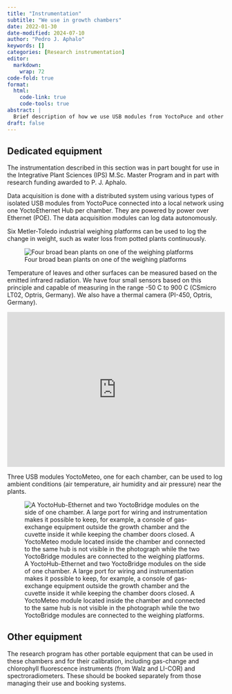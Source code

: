 ```yaml
---
title: "Instrumentation"
subtitle: "We use in growth chambers"
date: 2022-01-30
date-modified: 2024-07-10
author: "Pedro J. Aphalo"
keywords: []
categories: [Research instrumentation]
editor: 
  markdown: 
    wrap: 72
code-fold: true
format:
  html: 
    code-link: true
    code-tools: true
abstract: |
  Brief description of how we use USB modules from YoctoPuce and other measuring equipment in our growth chambers.
draft: false
---
```


## Dedicated equipment

The instrumentation described in this section was in part bought for use in the Integrative Plant Sciences (IPS) M.Sc. Master Program and in part with research funding awarded to P. J. Aphalo.

Data acquisition is done with a distributed system using various types of isolated USB modules from YoctoPuce connected into a local network using one YoctoEthernet Hub per chamber. They are powered by power over Ethernet (POE). The data acquisition modules can log data autonomously.

Six Metler-Toledo industrial weighing platforms can be used to log the change in weight, such as water loss from potted plants continuously.

![Four broad bean plants on one of the weighing platforms](images/beans-on-scale.jpg)

Temperature of leaves and other surfaces can be measured based on the emitted infrared radiation. We have four small sensors based on this principle and capable of measuring in the range -50 C to 900 C (CSmicro LT02, Optris, Germany). We also have a thermal camera (PI-450, Optris, Germany).

::: {style="padding:70.94% 0 0 0;position:relative;"}
<iframe src="https://player.vimeo.com/video/683485767?h=4b4a3f5114&amp;badge=0&amp;autopause=0&amp;player_id=0&amp;app_id=58479" frameborder="0" allow="autoplay; fullscreen; picture-in-picture" allowfullscreen style="position:absolute;top:0;left:0;width:100%;height:100%;" title="Temperature: darkness to blue to white light (fast version)">

</iframe>
:::

```{=html}
<script src="https://player.vimeo.com/api/player.js"></script>
```

Three USB modules YoctoMeteo, one for each chamber, can be used to log ambient conditions (air temperature, air humidity and air pressure) near the plants.

![A YoctoHub-Ethernet and two YoctoBridge modules on the side of one chamber. A large port for wiring and instrumentation makes it possible to keep, for example, a console of gas-exchange equipment outside the growth chamber and the cuvette inside it while keeping the chamber doors closed. A YoctoMeteo module located inside the chamber and connected to the same hub is not visible in the photograph while the two YoctoBridge modules are connected to the weighing platforms.](images/_Z253912.jpg)

## Other equipment

The research program has other portable equipment that can be used in these chambers and for their calibration, including gas-change and chlorophyll fluorescence instruments (from Walz and LI-COR) and spectroradiometers. These should be booked separately from those managing their use and booking systems.
